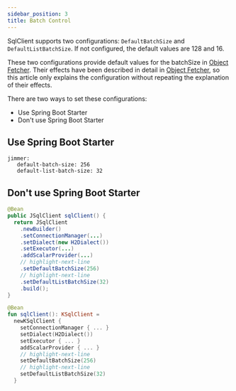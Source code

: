 ```yaml
---
sidebar_position: 3
title: Batch Control
---
```



SqlClient supports two configurations: `DefaultBatchSize` and `DefaultListBatchSize`. If not configured, the default values are 128 and 16.

These two configurations provide default values for the batchSize in [Object Fetcher](../query/object-fetcher/). 
Their effects have been described in detail in [Object Fetcher](../query/object-fetcher/), so this article only explains the configuration without repeating the explanation of their effects.

There are two ways to set these configurations: 

-   Use Spring Boot Starter
-   Don't use Spring Boot Starter

## Use Spring Boot Starter

```
jimmer:
   default-batch-size: 256
   default-list-batch-size: 32
```

## Don't use Spring Boot Starter

<Tabs groupId="language">
<TabItem value="java" label="Java">

```java
@Bean
public JSqlClient sqlClient() {
  return JSqlClient
    .newBuilder()
    .setConnectionManager(...)
    .setDialect(new H2Dialect()) 
    .setExecutor(...)
    .addScalarProvider(...)
    // highlight-next-line  
    .setDefaultBatchSize(256)
    // highlight-next-line
    .setDefaultListBatchSize(32)
    .build();
} 
```

</TabItem>
<TabItem value="kotlin" label="Kotlin">

```kotlin
@Bean  
fun sqlClient(): KSqlClient =
  newKSqlClient {
    setConnectionManager { ... }
    setDialect(H2Dialect())
    setExecutor { ... }
    addScalarProvider { ... }
    // highlight-next-line
    setDefaultBatchSize(256) 
    // highlight-next-line
    setDefaultListBatchSize(32)
  }
```

</TabItem>
</Tabs>
